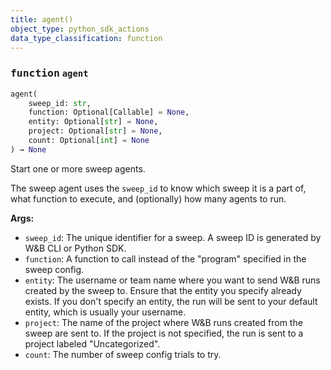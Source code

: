 ```yaml
---
title: agent()
object_type: python_sdk_actions
data_type_classification: function
---
```


<Card title="View the source code" href="https://github.com/wandb/wandb/blob/main/wandb/wandb_agent.py" icon="github"/>




### <kbd>function</kbd> `agent`

```python
agent(
    sweep_id: str,
    function: Optional[Callable] = None,
    entity: Optional[str] = None,
    project: Optional[str] = None,
    count: Optional[int] = None
) → None
```

Start one or more sweep agents. 

The sweep agent uses the `sweep_id` to know which sweep it is a part of, what function to execute, and (optionally) how many agents to run. 



**Args:**
 
 - `sweep_id`:  The unique identifier for a sweep. A sweep ID  is generated by W&B CLI or Python SDK. 
 - `function`:  A function to call instead of the "program"  specified in the sweep config. 
 - `entity`:  The username or team name where you want to send W&B  runs created by the sweep to. Ensure that the entity you  specify already exists. If you don't specify an entity,  the run will be sent to your default entity,  which is usually your username. 
 - `project`:  The name of the project where W&B runs created from  the sweep are sent to. If the project is not specified, the  run is sent to a project labeled "Uncategorized". 
 - `count`:  The number of sweep config trials to try. 
